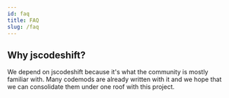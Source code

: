 ```yaml
---
id: faq
title: FAQ
slug: /faq
---
```


## Why jscodeshift?

We depend on jscodeshift because it's what the community is mostly familiar with. Many codemods are already written with it and we hope that we can consolidate them under one roof with this project.
